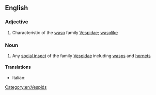 ==English==

===Adjective===
{{en-adj}}

# Characteristic of the [[wasp]] family [[Vespidae]]; [[wasplike]]

===Noun===
{{en-noun}}

# Any [[social insect]] of the family [[Vespidae]] including [[wasp]]s and [[hornet]]s

====Translations====
{{trans-top}}
* Italian: {{t+|it|vespide|m}}
{{trans-mid}}
{{trans-bottom}}

[[Category:en:Vespids]]